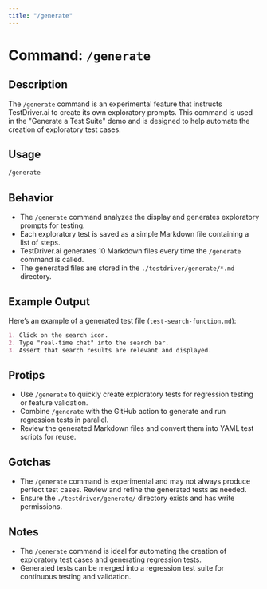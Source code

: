 ```yaml
---
title: "/generate"
---
```


# Command: `/generate`

## Description
The `/generate` command is an experimental feature that instructs TestDriver.ai to create its own exploratory prompts. This command is used in the "Generate a Test Suite" demo and is designed to help automate the creation of exploratory test cases.

## Usage
```bash
/generate
```

## Behavior
- The `/generate` command analyzes the display and generates exploratory prompts for testing.
- Each exploratory test is saved as a simple Markdown file containing a list of steps.
- TestDriver.ai generates 10 Markdown files every time the `/generate` command is called.
- The generated files are stored in the `./testdriver/generate/*.md` directory.

## Example Output
Here’s an example of a generated test file (`test-search-function.md`):
```markdown
1. Click on the search icon.
2. Type "real-time chat" into the search bar.
3. Assert that search results are relevant and displayed.
```

## Protips
- Use `/generate` to quickly create exploratory tests for regression testing or feature validation.
- Combine `/generate` with the GitHub action to generate and run regression tests in parallel.
- Review the generated Markdown files and convert them into YAML test scripts for reuse.

## Gotchas
- The `/generate` command is experimental and may not always produce perfect test cases. Review and refine the generated tests as needed.
- Ensure the `./testdriver/generate/` directory exists and has write permissions.

## Notes
- The `/generate` command is ideal for automating the creation of exploratory test cases and generating regression tests.
- Generated tests can be merged into a regression test suite for continuous testing and validation.
```
